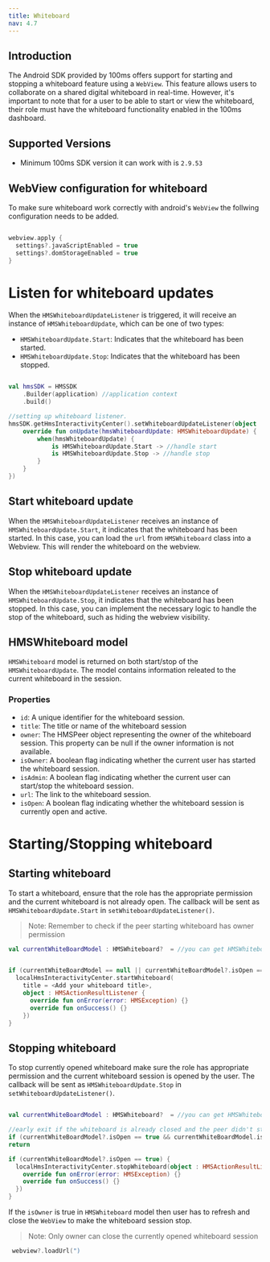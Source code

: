 ```yaml
---
title: Whiteboard
nav: 4.7
---
```


## Introduction

The Android SDK provided by 100ms offers support for starting and stopping a whiteboard feature using a `WebView`. 
This feature allows users to collaborate on a shared digital whiteboard in real-time. However, it's important to note that for a user to be able to start or view the whiteboard, 
their role must have the whiteboard functionality enabled in the 100ms dashboard.

## Supported Versions

-   Minimum 100ms SDK version it can work with is `2.9.53`

## WebView configuration for whiteboard

To make sure whiteboard work correctly with android's `WebView` the follwing configuration needs to be added.

```kotlin

webview.apply {
  settings?.javaScriptEnabled = true
  settings?.domStorageEnabled = true
}

```



# Listen for whiteboard updates

When the `HMSWhiteboardUpdateListener` is triggered, it will receive an instance of `HMSWhiteboardUpdate`, which can be one of two types:

- `HMSWhiteboardUpdate.Start`: Indicates that the whiteboard has been started.
- `HMSWhiteboardUpdate.Stop`: Indicates that the whiteboard has been stopped.

```kotlin

val hmsSDK = HMSSDK
    .Builder(application) //application context
    .build()

//setting up whiteboard listener.
hmsSDK.getHmsInteractivityCenter().setWhiteboardUpdateListener(object : HMSWhiteboardUpdateListener {
    override fun onUpdate(hmsWhiteboardUpdate: HMSWhiteboardUpdate) {
        when(hmsWhiteboardUpdate) {
            is HMSWhiteboardUpdate.Start -> //handle start
            is HMSWhiteboardUpdate.Stop -> //handle stop
        }
    }
})

```

## Start whiteboard update

When the `HMSWhiteboardUpdateListener` receives an instance of `HMSWhiteboardUpdate.Start`, it indicates that the whiteboard has been started. 
In this case, you can load the `url` from `HMSWhiteboard` class into a Webview. This will render the whiteboard on the webview.

## Stop whiteboard update

When the `HMSWhiteboardUpdateListener` receives an instance of `HMSWhiteboardUpdate.Stop`, it indicates that the whiteboard has been stopped. 
In this case, you can implement the necessary logic to handle the stop of the whiteboard, such as hiding the webview visibility.

## HMSWhiteboard model 

`HMSWhiteboard` model is returned on both start/stop of the `HMSWhiteboardUpdate`. The model contains information releated to the current whiteboard in the session.

### Properties
- `id`: A unique identifier for the whiteboard session.
- `title`: The title or name of the whiteboard session
- `owner`: The HMSPeer object representing the owner of the whiteboard session. This property can be null if the owner information is not available.
- `isOwner`: A boolean flag indicating whether the current user has started the whiteboard session.
- `isAdmin`: A boolean flag indicating whether the current user can start/stop the whiteboard session.
- `url`: The link to the whiteboard session.
- `isOpen`: A boolean flag indicating whether the whiteboard session is currently open and active.


# Starting/Stopping whiteboard

## Starting whiteboard
To start a whiteboard, ensure that the role has the appropriate permission and the current whiteboard is not already open.
The callback will be sent as `HMSWhiteboardUpdate.Start` in `setWhiteboardUpdateListener()`.

> Note: Remember to check if the peer starting whiteboard has owner permission

```kotlin
val currentWhiteBoardModel : HMSWhiteboard?  = //you can get HMSWhiteboard model from HMSWhiteboardUpdate


if (currentWhiteBoardModel == null || currentWhiteBoardModel?.isOpen == false) {
  localHmsInteractivityCenter.startWhiteboard(
    title = <Add your whiteboard title>,
    object : HMSActionResultListener {
      override fun onError(error: HMSException) {}
      override fun onSuccess() {}
    })
}
```

## Stopping whiteboard

To stop currently opened whiteboard make sure the role has appropriate permission and the current whiteboard session is opened by the user.
The callback will be sent as `HMSWhiteboardUpdate.Stop` in `setWhiteboardUpdateListener()`.


```kotlin

val currentWhiteBoardModel : HMSWhiteboard?  = //you can get HMSWhiteboard model from HMSWhiteboardUpdate

//early exit if the whiteboard is already closed and the peer didn't start the whiteboard
if (currentWhiteBoardModel?.isOpen == true && currentWhiteBoardModel.isOwner.not())
return

if (currentWhiteBoardModel?.isOpen == true) {
  localHmsInteractivityCenter.stopWhiteboard(object : HMSActionResultListener{
    override fun onError(error: HMSException) {}
    override fun onSuccess() {}
  })
}

```

If the `isOwner` is true in `HMSWhiteboard` model then user has to refresh and close the `WebView` to make the whiteboard session stop.

> Note: Only owner can close the currently opened whiteboard session 

```kotlin 
 webview?.loadUrl(")
```